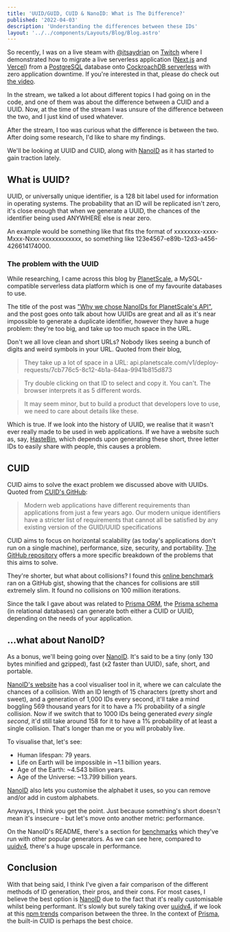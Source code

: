 ```yaml
---
title: 'UUID/GUID, CUID & NanoID: What is The Difference?'
published: '2022-04-03'
description: 'Understanding the differences between these IDs'
layout: '../../components/Layouts/Blog/Blog.astro'
---
```


So recently, I was on a live steam with [@itsaydrian](https://twitter.com/itsaydrian) on [Twitch](https://www.twitch.tv/videos/1440503147) where I demonstrated how to migrate a live serverless application ([Next.js](https://nextjs.org) and [Vercel](https://vercel.com)) from a [PostgreSQL](https://postgresql.org) database onto [CockroachDB serverless](https://cockroachlabs.com/lp/serverless) with zero application downtime. If you're interested in that, please do check out [the video](https://youtu.be/U57GDhVEU50).

In the stream, we talked a lot about different topics I had going on in the code, and one of them was about the difference between a CUID and a UUID. Now, at the time of the stream I was unsure of the difference between the two, and I just kind of used whatever.

After the stream, I too was curious what the difference is between the two. After doing some research, I'd like to share my findings.

We'll be looking at UUID and CUID, along with [NanoID] as it has started to gain traction lately.

## What is UUID?

UUID, or universally unique identifier, is a 128 bit label used for information in operating systems. The probability that an ID will be replicated isn't zero, it's close enough that when we generate a UUID, the chances of the identifier being used ANYWHERE else is near zero.

An example would be something like that fits the format of xxxxxxxx-xxxx-Mxxx-Nxxx-xxxxxxxxxxxx, so something like 123e4567-e89b-12d3-a456-426614174000.

### The problem with the UUID

While researching, I came across this blog by [PlanetScale](https://planetscale.com/), a MySQL-compatible serverless data platform which is one of my favourite databases to use.

The title of the post was ["Why we chose NanoIDs for PlanetScale's API"](https://planetscale.com/blog/why-we-chose-nanoids-for-planetscales-api), and the post goes onto talk about how UUIDs are great and all as it's near impossible to generate a duplicate identifier, however they have a huge problem: they're too big, and take up too much space in the URL.

Don't we all love clean and short URLs? Nobody likes seeing a bunch of digits and weird symbols in your URL. Quoted from their blog,

> They take up a lot of space in a URL: api.planetscale.com/v1/deploy-requests/7cb776c5-8c12-4b1a-84aa-9941b815d873

> Try double clicking on that ID to select and copy it. You can't. The browser interprets it as 5 different words.

> It may seem minor, but to build a product that developers love to use, we need to care about details like these.

Which is true. If we look into the history of UUID, we realise that it wasn't ever really made to be used in web applications. If we have a website such as, say, [HasteBin](https://www.toptal.com/developers/hastebin/), which depends upon generating these short, three letter IDs to easily share with people, this causes a problem.

## CUID

CUID aims to solve the exact problem we discussed above with UUIDs. Quoted from [CUID's GitHub](https://github.com/ericelliott/cuid):

> Modern web applications have different requirements than applications from just a few years ago. Our modern unique identifiers have a stricter list of requirements that cannot all be satisfied by any existing version of the GUID/UUID specifications

CUID aims to focus on horizontal scalability (as today's applications don't run on a single machine), performance, size, security, and portability. [The GitHub repository](https://github.com/ericelliott/cuid#motivation) offers a more specific breakdown of the problems that this aims to solve.

They're shorter, but what about collisions? I found this [online benchmark](https://gist.github.com/evalphobia/1f40afcfc73ce207d890dd4b1705a0c9) ran on a GitHub gist, showing that the chances for collisions are still extremely slim. It found no collisions on 100 million iterations.

Since the talk I gave about was related to [Prisma ORM](https://prisma.io/), the [Prisma schema](https://www.prisma.io/docs/reference/api-reference/prisma-schema-reference) (in relational databases) can generate both either a CUID or UUID, depending on the needs of your application.

## ...what about NanoID?

As a bonus, we'll being going over [NanoID]. It's said to be a tiny (only 130 bytes minified and gzipped), fast (x2 faster than UUID), safe, short, and portable.

[NanoID's website](https://zelark.github.io/nano-id-cc/) has a cool visualiser tool in it, where we can calculate the chances of a collision. With an ID length of 15 characters (pretty short and sweet), and a generation of 1,000 IDs every second, it'll take a mind boggling 569 thousand years for it to have a _1%_ probability of a _single_ collision. Now if we switch that to 1000 IDs being generated _every single second_, it'd still take around 158 for it to have a 1% probability of at least a single collision. That's longer than me or you will probably live.

To visualise that, let's see:

- Human lifespan: 79 years.
- Life on Earth will be impossible in ~1.1 billion years.
- Age of the Earth: ~4.543 billion years.
- Age of the Universe: ~13.799 billion years.

[NanoID] also lets you customise the alphabet it uses, so you can remove and/or add in custom alphabets.

Anyways, I think you get the point. Just because something's short doesn't mean it's insecure - but let's move onto another metric: performance.

On the NanoID's README, there's a section for [benchmarks](https://github.com/ai/nanoid#benchmark) which they've run with other popular generators. As we can see here, compared to [uuidv4](https://www.npmjs.com/package/uuidv4), there's a huge upscale in performance.

## Conclusion

With that being said, I think I've given a fair comparison of the different methods of ID generation, their pros, and their cons. For most cases, I believe the best option is [NanoID] due to the fact that it's really customisable whilst being performant. It's slowly but surely taking over [uuidv4](https://www.npmjs.com/package/uuidv4), if we look at this [npm trends](https://www.npmtrends.com/cuid-vs-nanoid-vs-uuid) comparison between the three. In the context of [Prisma](https://prisma.io), the built-in CUID is perhaps the best choice.

[nanoid]: https://github.com/ai/nanoid

